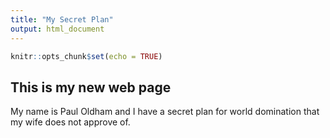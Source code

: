 ```yaml
---
title: "My Secret Plan"
output: html_document
---
```


```r
knitr::opts_chunk$set(echo = TRUE)
```

## This is my new web page

My name is Paul Oldham and I have a secret plan for world domination that my wife does not approve of. 
